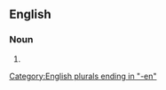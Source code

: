 ==English==

===Noun===
{{head|en|noun form}}

# {{plural of|bookman|lang=en}}

[[Category:English plurals ending in "-en"]]